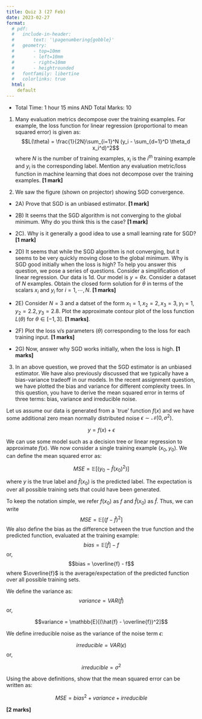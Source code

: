 ```yaml
---
title: Quiz 3 (27 Feb)
date: 2023-02-27
format:
  # pdf:
  #   include-in-header: 
  #       text: '\pagenumbering{gobble}'
  #   geometry:
  #       - top=10mm
  #       - left=10mm
  #       - right=10mm
  #       - heightrounded
  #   fontfamily: libertine
  #   colorlinks: true
  html:
    default
---
```

- Total Time: 1 hour 15 mins AND Total Marks: 10

1. Many evaluation metrics decompose over the training examples. For example, the loss function for linear regression (proportional to mean squared error) is given as:
$$L(\theta) = \frac{1}{2N}\sum_{i=1}^N (y_i - \sum_{d=1}^D \theta_d x_i^d)^2$$
where $N$ is the number of training examples, $x_i$ is the $i^{th}$ training example and $y_i$ is the corresponding label. Mention any evaluation metric/loss function in machine learning that does not decompose over the training examples. **[1 mark]** 

2. We saw the figure (shown on projector) showing SGD convergence. 

- 2A) Prove that SGD is an unbiased estimator. **[1 mark]**

- 2B) It seems that the SGD algorithm is not converging to the global minimum. Why do you think this is the case? **[1 mark]**

- 2C). Why is it generally a good idea to use a small learning rate for SGD? **[1 mark]**

- 2D) It seems that while the SGD algorithm is not converging, but it seems to be very quickly moving close to the global minimum. Why is SGD good initially when the loss is high? To help you answer this question, we pose a series of questions.
Consider a simplification of linear regression. Our data is 1d. Our model is $y=\theta x$. Consider a dataset of $N$ examples. 
Obtain the closed form solution for $\theta$ in terms of the scalars $x_i$ and $y_i$ for $i=1, \cdots, N$. **[1 marks]**

- 2E) Consider $N=3$ and a datset of the form $x_1=1, x_2=2, x_3=3, y_1=1, y_2=2.2, y_3=2.8$. Plot the approximate contour plot of the loss function $L(\theta)$ for $\theta \in [-1, 3]$. **[1 marks]**.

- 2F) Plot the loss v/s parameters ($\theta$) corresponding to the loss for each training input. **[1 marks]**

- 2G) Now, answer why SGD works initially, when the loss is high. **[1 marks]**

3. In an above question, we proved that the SGD estimator is an unbiased estimator. We have also previously discussed that we typically have a bias-variance tradeoff in our models. In the recent assignment question, we have plotted the bias and variance for different complexity trees. In this question, you have to derive the mean squared error in terms of three terms: bias, variance and irreducible noise. 

Let us assume our data is generated from a `true' function $f(x)$ and we have some additional zero mean normally distributed noise $\epsilon \sim \mathcal{N}(0, \sigma^2)$.

$$y = f(x) + \epsilon$$

We can use some model such as a decision tree or linear regression to approximate $f(x)$. We now consider a single training example $(x_0, y_0)$. We can define the mean squared error as:

$$MSE = \mathbb{E}[(y_0 - \hat{f}(x_0)^2)]$$

where $y$ is the true label and $\hat{f}(x_0)$ is the predicted label. The expectation is over all possible training sets that could have been generated.

To keep the notation simple, we refer $f(x_0)$ as $f$ and $\hat{f}(x_0)$ as $\hat{f}$. Thus, we can write 
$$MSE = \mathbb{E}[(f - \hat{f})^2]$$
We also define the bias as the difference between the true function and the predicted function, evaluated at the training example:
$$bias = \mathbb{E}[\hat{f}] - f$$
or,
$$bias = \overline{f} - f$$ where $\overline{f}$ is the average/expectation of the predicted function over all possible training sets.

We define the variance as:
$$variance = VAR(\hat{f})$$
or,

$$variance = \mathbb{E}[(\hat{f} - \overline{f})^2]$$

We define irreducible noise as the variance of the noise term $\epsilon$:

$$irreducible = VAR(\epsilon)$$
or,

$$irreducible = \sigma^2$$



Using the above definitions, show that the mean squared error can be written as:

$$MSE = bias^2 + variance + irreducible$$

**[2 marks]**





